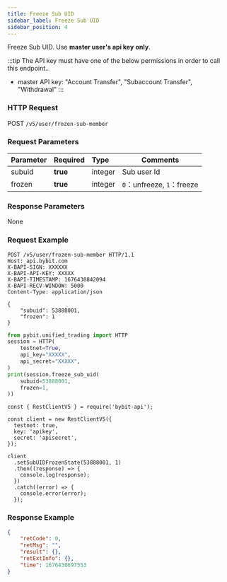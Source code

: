 ```yaml
---
title: Freeze Sub UID
sidebar_label: Freeze Sub UID
sidebar_position: 4
---
```

Freeze Sub UID. Use **master user's api key** **only**.

:::tip
The API key must have one of the below permissions in order to call this endpoint..
* master API key: "Account Transfer", "Subaccount Transfer", "Withdrawal"
:::

### HTTP Request
POST `/v5/user/frozen-sub-member`

### Request Parameters
| Parameter | Required | Type | Comments|
|:----- |:-------|:-----|------ |
|subuid |<b>true</b> |integer |Sub user Id |
|frozen |<b>true</b> |integer |`0`：unfreeze, `1`：freeze |

### Response Parameters
None

### Request Example

<Tabs groupId="programming-languages">
<TabItem value="http" label="HTTP">

```http
POST /v5/user/frozen-sub-member HTTP/1.1
Host: api.bybit.com
X-BAPI-SIGN: XXXXXX
X-BAPI-API-KEY: XXXXX
X-BAPI-TIMESTAMP: 1676430842094
X-BAPI-RECV-WINDOW: 5000
Content-Type: application/json

{
    "subuid": 53888001,
    "frozen": 1
}
```

</TabItem>
<TabItem value="python" label="Python">

```python
from pybit.unified_trading import HTTP
session = HTTP(
    testnet=True,
    api_key="XXXXX",
    api_secret="XXXXX",
)
print(session.freeze_sub_uid(
    subuid=53888001,
    frozen=1,
))
```

</TabItem>

<TabItem value="Node" label="Node.js">

```n4js
const { RestClientV5 } = require('bybit-api');

const client = new RestClientV5({
  testnet: true,
  key: 'apikey',
  secret: 'apisecret',
});

client
  .setSubUIDFrozenState(53888001, 1)
  .then((response) => {
    console.log(response);
  })
  .catch((error) => {
    console.error(error);
  });
```

</TabItem>
</Tabs>

### Response Example

```json
{
    "retCode": 0,
    "retMsg": "",
    "result": {},
    "retExtInfo": {},
    "time": 1676430697553
}
```
